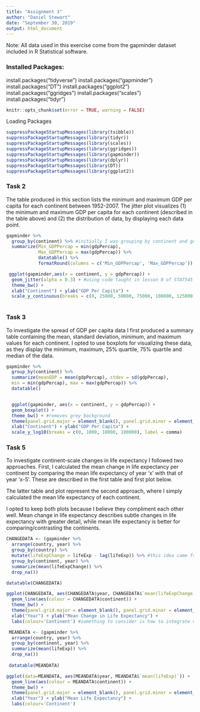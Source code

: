 ```yaml
---
title: "Assignment 3"
author: "Daniel Stewart"
date: "September 30, 2019"
output: html_document
---
```

Note: All data used in this exercise come from the gapminder dataset included in R Statistical software.

### Installed Packages:

install.packages("tidyverse")
install.packages("gapminder")
install.packages("DT")
install.packages("ggplot2")
install.packages("ggridges")
install.packages("scales")
install.packages("tidyr")

```r
knitr::opts_chunk$set(error = TRUE, warning = FALSE)
```

Loading Packages
```r
suppressPackageStartupMessages(library(tsibble))
suppressPackageStartupMessages(library(tidyr))
suppressPackageStartupMessages(library(scales))
suppressPackageStartupMessages(library(ggridges))
suppressPackageStartupMessages(library(gapminder))
suppressPackageStartupMessages(library(dplyr))
suppressPackageStartupMessages(library(DT))
suppressPackageStartupMessages(library(ggplot2))
```


### Task 2

The table produced in this section lists the minimum and maximum GDP per capita for each continent between 1952-2007.  The jitter plot visualizes (1) the minimum and maximum GDP per capita for each continent (described in the table above) and (2) the distribution of data, by displaying each data point. 

```r
gapminder %>% 
  group_by(continent) %>% #initially I was grouping by continent and gddPercap, which conflicted with subsequent lines
  summarize(Min_GDPPercap = min(gdpPercap),
            Max_GDPPercap = max(gdpPercap)) %>%
            datatable() %>%
            formatRound(columns = c('Min_GDPPercap', 'Max_GDPPercap'))

 ggplot(gapminder,aes(x = continent, y = gdpPercap)) + 
  geom_jitter(alpha = 0.3) + #using code taught in lesson 8 of STAT545
  theme_bw() +
  xlab("Continent") + ylab("GDP Per Capita") +
  scale_y_continuous(breaks = c(0, 25000, 50000, 75000, 100000, 125000), label = comma) #notice how this code differs from the log scale in Task 2B
  
```

### Task 3
To investigate the spread of GDP per capita data I first produced a summary table containing the mean, standard deviation, minimum, and maximum values for each continent. I opted to use boxplots for visualizing these data, as they display the minimum, maximum, 25% quartile, 75% quartile and median of the data. 


```r
gapminder %>%
  group_by(continent) %>%
  summarize(meanGDP = mean(gdpPercap), stdev = sd(gdpPercap), 
  min = min(gdpPercap), max = max(gdpPercap)) %>%
  datatable()


  ggplot(gapminder, aes(x = continent, y = gdpPercap)) +
  geom_boxplot() +
  theme_bw() + #removes grey background
  theme(panel.grid.major = element_blank(), panel.grid.minor = element_blank()) +
  xlab("Continent") + ylab("GDP Per Capita") +
  scale_y_log10(breaks = c(0, 1000, 10000, 100000), label = comma) 
```

### Task 5
To investigate continent-scale changes in life expectancy I followed two approaches. First, I calculated the mean change in life expectancy per continent by comparing the mean life expectancy of year 'x' with that of year 'x-5'. These are described in the first table and first plot below. 

The latter table and plot represent the second approach, where I simply calculated the mean life expectancy of each continent.

I opted to keep both plots because I believe they compliment each other well. Mean change in life expectancy describes subtle changes in life expectancy with greater detail, while mean life expectancy is better for comparing/contrasting the continents.


```r
CHANGEDATA <- (gapminder %>%
  arrange(country, year) %>%
  group_by(country) %>%
  mutate(lifeExpChange = lifeExp - lag(lifeExp)) %>% #this idea came from lecture 7 in STAT545
  group_by(continent, year) %>%
  summarize(mean(lifeExpChange)) %>%
  drop_na())

datatable(CHANGEDATA) 

ggplot(CHANGEDATA, aes(CHANGEDATA$year, CHANGEDATA$`mean(lifeExpChange)`)) + #I used the assignment operator to create a new DF relevant to the research question
  geom_line(aes(colour = CHANGEDATA$continent)) +
  theme_bw() + 
  theme(panel.grid.major = element_blank(), panel.grid.minor = element_blank()) +
  xlab("Year") + ylab("Mean Change in Life Expectancy") +
  labs(colour='Continent') #something to consider is how to integrate variance into a lineplot

 MEANDATA <- (gapminder %>%
  arrange(country, year) %>%
  group_by(continent, year) %>%
  summarize(mean(lifeExp)) %>%
  drop_na())
 
 datatable(MEANDATA) 

ggplot(data=MEANDATA, aes(MEANDATA$year, MEANDATA$`mean(lifeExp)`)) + 
  geom_line(aes(colour = MEANDATA$continent)) +
  theme_bw() + 
  theme(panel.grid.major = element_blank(), panel.grid.minor = element_blank()) +
  xlab("Year") + ylab("Mean Life Expectancy") +
  labs(colour='Continent') 

```

